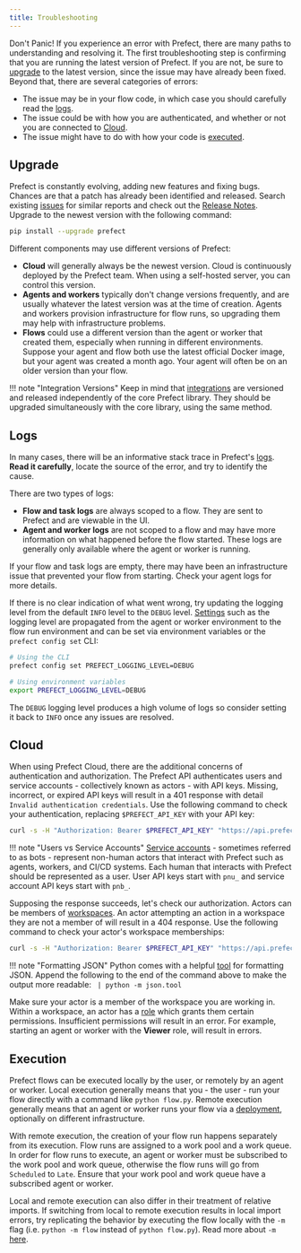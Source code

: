 ```yaml
---
title: Troubleshooting
---
```


Don't Panic! If you experience an error with Prefect, there are many paths to understanding and resolving it. The first troubleshooting step is confirming that you are running the latest version of Prefect. If you are not, be sure to [upgrade](#upgrade) to the latest version, since the issue may have already been fixed. Beyond that, there are several categories of errors:

* The issue may be in your flow code, in which case you should carefully read the [logs](#logs).
* The issue could be with how you are authenticated, and whether or not you are connected to [Cloud](#cloud).
* The issue might have to do with how your code is [executed](#execution).


## Upgrade

Prefect is constantly evolving, adding new features and fixing bugs. Chances are that a patch has already been identified and released. Search existing [issues](https://github.com/PrefectHQ/prefect/issues) for similar reports and check out the [Release Notes](https://github.com/PrefectHQ/prefect/blob/main/RELEASE-NOTES.md). Upgrade to the newest version with the following command:

```bash
pip install --upgrade prefect
```

Different components may use different versions of Prefect:

* **Cloud** will generally always be the newest version. Cloud is continuously deployed by the Prefect team. When using a self-hosted server, you can control this version.
* **Agents and workers** typically don't change versions frequently, and are usually whatever the latest version was at the time of creation. Agents and workers provision infrastructure for flow runs, so upgrading them may help with infrastructure problems.
* **Flows** could use a different version than the agent or worker that created them, especially when running in different environments. Suppose your agent and flow both use the latest official Docker image, but your agent was created a month ago. Your agent will often be on an older version than your flow.

!!! note "Integration Versions"
    Keep in mind that [integrations](/2.11/integrations/) are versioned and released independently of the core Prefect library. They should be upgraded simultaneously with the core library, using the same method.


## Logs

In many cases, there will be an informative stack trace in Prefect's [logs](/2.11/concepts/logs/). **Read it carefully**, locate the source of the error, and try to identify the cause.

There are two types of logs:

* **Flow and task logs** are always scoped to a flow. They are sent to Prefect and are viewable in the UI.
* **Agent and worker logs** are not scoped to a flow and may have more information on what happened before the flow started. These logs are generally only available where the agent or worker is running.

If your flow and task logs are empty, there may have been an infrastructure issue that prevented your flow from starting. Check your agent logs for more details.

If there is no clear indication of what went wrong, try updating the logging level from the default `INFO` level to the `DEBUG` level. [Settings](/2.11/api-ref/prefect/settings/) such as the logging level are propagated from the agent or worker environment to the flow run environment and can be set via environment variables or the `prefect config set` CLI:

```bash
# Using the CLI
prefect config set PREFECT_LOGGING_LEVEL=DEBUG

# Using environment variables
export PREFECT_LOGGING_LEVEL=DEBUG
```

The `DEBUG` logging level produces a high volume of logs so consider setting it back to `INFO` once any issues are resolved.


## Cloud

When using Prefect Cloud, there are the additional concerns of authentication and authorization. The Prefect API authenticates users and service accounts - collectively known as actors - with API keys. Missing, incorrect, or expired API keys will result in a 401 response with detail `Invalid authentication credentials`. Use the following command to check your authentication, replacing `$PREFECT_API_KEY` with your API key:

```bash
curl -s -H "Authorization: Bearer $PREFECT_API_KEY" "https://api.prefect.cloud/api/me/"
```

!!! note "Users vs Service Accounts"
    [Service accounts](/2.11/cloud/users/service-accounts/) - sometimes referred to as bots - represent non-human actors that interact with Prefect such as agents, workers, and CI/CD systems. Each human that interacts with Prefect should be represented as a user. User API keys start with `pnu_` and service account API keys start with `pnb_`.

Supposing the response succeeds, let's check our authorization. Actors can be members of [workspaces](/2.11/cloud/workspaces/). An actor attempting an action in a workspace they are not a member of will result in a 404 response. Use the following command to check your actor's workspace memberships:

```bash
curl -s -H "Authorization: Bearer $PREFECT_API_KEY" "https://api.prefect.cloud/api/me/workspaces"
```

!!! note "Formatting JSON"
    Python comes with a helpful [tool](https://docs.python.org/3/library/json.html#module-json.tool) for formatting JSON. Append the following to the end of the command above to make the output more readable: ` | python -m json.tool`

Make sure your actor is a member of the workspace you are working in. Within a workspace, an actor has a [role](/2.11/cloud/users/roles/) which grants them certain permissions. Insufficient permissions will result in an error. For example, starting an agent or worker with the __Viewer__ role, will result in errors.


## Execution

Prefect flows can be executed locally by the user, or remotely by an agent or worker. Local execution generally means that you - the user - run your flow directly with a command like `python flow.py`. Remote execution generally means that an agent or worker runs your flow via a [deployment](/2.11/concepts/deployments/), optionally on different infrastructure.

With remote execution, the creation of your flow run happens separately from its execution. Flow runs are assigned to a work pool and a work queue. In order for flow runs to execute, an agent or worker must be subscribed to the work pool and work queue, otherwise the flow runs will go from `Scheduled` to `Late`. Ensure that your work pool and work queue have a subscribed agent or worker.

Local and remote execution can also differ in their treatment of relative imports. If switching from local to remote execution results in local import errors, try replicating the behavior by executing the flow locally with the `-m` flag (i.e. `python -m flow` instead of `python flow.py`). Read more about `-m` [here](https://stackoverflow.com/a/62923810).
